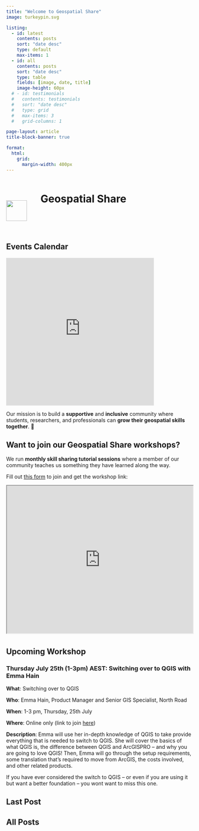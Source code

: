 ```yaml
---
title: "Welcome to Geospatial Share"
image: turkeypin.svg

listing:
  - id: latest
    contents: posts
    sort: "date desc"
    type: default
    max-items: 1
  - id: all
    contents: posts
    sort: "date desc"
    type: table 
    fields: [image, date, title]
    image-height: 60px
  # - id: testimonials
  #   contents: testimonials
  #   sort: "date desc"
  #   type: grid
  #   max-items: 3
  #   grid-columns: 1

page-layout: article
title-block-banner: true

format:
  html:
    grid: 
      margin-width: 400px
---
```


```{=html}
<style>
#title-block-header{
  display: none;
}
#all-posts h2 {
  margin-top: 0px;
}
div.quarto-post {
  margin-bottom: 0px;
}

</style>

<!-- html code containing the turkey pin and page title -->

<div style="padding-bottom: 2em;">
  <div style="display: inline-block;width: 89px;">
    <img src="turkeypin.svg" style="width: 4em; vertical-align: -50px;" class="GeoCommunity Turkey Pin Logo">
  </div>

  <div style="display: inline-block;width: 70%;">
    <h1 class="title">Geospatial Share</h1>
  </div>
</div>
```
::: column-margin
## Events Calendar

```{=html}
<iframe src="https://calendar.google.com/calendar/embed?height=400&wkst=1&bgcolor=%23ffffff&ctz=Australia%2FBrisbane&mode=AGENDA&showDate=0&showTitle=0&showPrint=0&showCalendars=0&showTz=0&hl=en_GB&dates=20090401/20401231&src=dXFnZW8uY29tbXVuaXR5QGdtYWlsLmNvbQ&color=%23039BE5" style="border-width:0" width="400" height="400" frameborder="0" scrolling="no"></iframe>
```
:::

Our mission is to build a **supportive** and **inclusive** community where students, researchers, and professionals can **grow their geospatial skills together**. 🌱

::: {.callout-note icon="false" collapse="true"}
# Want to **join** our Geospatial Share workshops?

We run **monthly skill sharing tutorial sessions** where a member of our community teaches us something they have learned along the way.

Fill out [this form](https://docs.google.com/forms/d/e/1FAIpQLSeXfv6EPzm6ur5e9IrDPK07e5N1y2xxYNQlBe_xutTDu-ajBw/viewform) to join and get the workshop link:

```{=html}
<iframe width="100%" height="400px" src="https://docs.google.com/forms/d/e/1FAIpQLSeXfv6EPzm6ur5e9IrDPK07e5N1y2xxYNQlBe_xutTDu-ajBw/viewform" title="R for mapping and more"></iframe>
```
:::

## Upcoming Workshop {style="padding-top: 5px;"}

### Thursday July 25th (1-3pm) AEST: Switching over to QGIS with Emma Hain

**What**: Switching over to QGIS

**Who**: Emma Hain, Product Manager and Senior GIS Specialist, North Road

**When**: 1-3 pm, Thursday, 25th July

**Where**: Online only (link to join [here](https://teams.microsoft.com/dl/launcher/launcher.html?url=%2F_%23%2Fl%2Fmeetup-join%2F19%3Ameeting_OThkNDQwZTQtMmQ2Mi00ZTQ1LWE0ZTItMTVhNzI2NjVhMmJj%40thread.v2%2F0%3Fcontext%3D%257b%2522Tid%2522%253a%25225a7cc8ab-a4dc-4f9b-bf60-66714049ad62%2522%252c%2522Oid%2522%253a%2522408eea62-4930-4adb-b5a1-d8f1bba01715%2522%257d%26anon%3Dtrue&type=meetup-join&deeplinkId=fe357eff-b1f0-4935-b6c2-83f99d0c9875&directDl=true&msLaunch=true&enableMobilePage=true&suppressPrompt=true))

**Description**: Emma will use her in-depth knowledge of QGIS to take provide everything that is needed to switch to QGIS. She will cover the basics of what QGIS is, the difference between QGIS and ArcGISPRO – and why you are going to love QGIS! Then, Emma will go through the setup requirements, some translation that’s required to move from ArcGIS, the costs involved, and other related products.

If you have ever considered the switch to QGIS – or even if you are using it but want a better foundation – you wont want to miss this one.

## Last Post

::: {#latest}
:::

## All Posts

::: {#all}
:::
